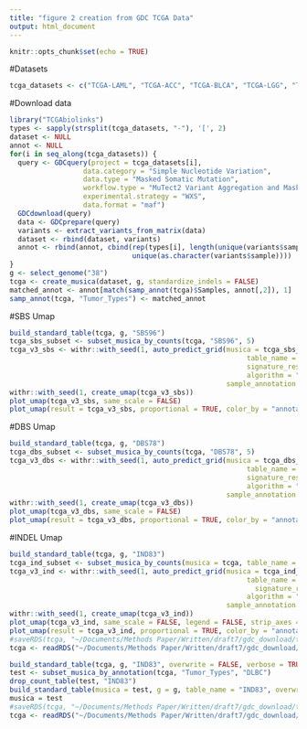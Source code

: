 ```yaml
---
title: "figure 2 creation from GDC TCGA Data"
output: html_document
---
```


```r
knitr::opts_chunk$set(echo = TRUE)
```

#Datasets
```r
tcga_datasets <- c("TCGA-LAML", "TCGA-ACC", "TCGA-BLCA", "TCGA-LGG", "TCGA-BRCA", "TCGA-CESC", "TCGA-CHOL", "TCGA-COAD", "TCGA-ESCA", "TCGA-GBM", "TCGA-HNSC", "TCGA-KICH", "TCGA-KIRC", "TCGA-KIRP", "TCGA-LIHC", "TCGA-LUAD", "TCGA-LUSC", "TCGA-DLBC", "TCGA-MESO", "TCGA-OV", "TCGA-PAAD", "TCGA-PCPG", "TCGA-PRAD", "TCGA-READ", "TCGA-SARC", "TCGA-SKCM", "TCGA-STAD", "TCGA-TGCT", "TCGA-THYM", "TCGA-THCA", "TCGA-UCS", "TCGA-UCEC", "TCGA-UVM")
```

#Download data
```r
library("TCGAbiolinks")
types <- sapply(strsplit(tcga_datasets, "-"), '[', 2)
dataset <- NULL
annot <- NULL
for(i in seq_along(tcga_datasets)) {
  query <- GDCquery(project = tcga_datasets[i], 
                  data.category = "Simple Nucleotide Variation", 
                  data.type = "Masked Somatic Mutation", 
                  workflow.type = "MuTect2 Variant Aggregation and Masking",
                  experimental.strategy = "WXS",
                  data.format = "maf")
  GDCdownload(query)
  data <- GDCprepare(query)
  variants <- extract_variants_from_matrix(data)
  dataset <- rbind(dataset, variants)  
  annot <- rbind(annot, cbind(rep(types[i], length(unique(variants$sample))), 
                              unique(as.character(variants$sample))))
}
g <- select_genome("38")
tcga <- create_musica(dataset, g, standardize_indels = FALSE)
matched_annot <- annot[match(samp_annot(tcga)$Samples, annot[,2]), 1]
samp_annot(tcga, "Tumor_Types") <- matched_annot
```

#SBS Umap
```r
build_standard_table(tcga, g, "SBS96")
tcga_sbs_subset <- subset_musica_by_counts(tcga, "SBS96", 5)
tcga_v3_sbs <- withr::with_seed(1, auto_predict_grid(musica = tcga_sbs_subset, 
                                                          table_name = "SBS96", 
                                                          signature_res = cosmic_v3_sbs_sigs_exome, 
                                                          algorithm = "lda",
                                                     sample_annotation = "Tumor_Types"))
withr::with_seed(1, create_umap(tcga_v3_sbs))
plot_umap(tcga_v3_sbs, same_scale = FALSE)
plot_umap(result = tcga_v3_sbs, proportional = TRUE, color_by = "annotation", annotation = "Tumor_Types", add_annotation_labels = TRUE, annotation_text_box = TRUE, annotation_label_size = 6, legend = FALSE, strip_axes = TRUE)
```

#DBS Umap
```r
build_standard_table(tcga, g, "DBS78")
tcga_dbs_subset <- subset_musica_by_counts(tcga, "DBS78", 5)
tcga_v3_dbs <- withr::with_seed(1, auto_predict_grid(musica = tcga_dbs_subset, 
                                                          table_name = "DBS78", 
                                                          signature_res = cosmic_v3_dbs_sigs, 
                                                          algorithm = "lda",
                                                     sample_annotation = "Tumor_Types"))
withr::with_seed(1, create_umap(tcga_v3_dbs))
plot_umap(tcga_v3_dbs, same_scale = FALSE)
plot_umap(result = tcga_v3_dbs, proportional = TRUE, color_by = "annotation", annotation = "Tumor_Types", add_annotation_labels = TRUE, annotation_text_box = TRUE, annotation_label_size = 6, legend = FALSE, strip_axes = TRUE)
```

#INDEL Umap
```r
build_standard_table(tcga, g, "IND83")
tcga_ind_subset <- subset_musica_by_counts(musica = tcga, table_name = "IND83", num_counts = 5)
tcga_v3_ind <- withr::with_seed(1, auto_predict_grid(musica = tcga_ind_subset, 
                                                          table_name = "IND83", 
                                                            signature_res = cosmic_v3_indel_sigs, 
                                                          algorithm = "lda",
                                                     sample_annotation = "Tumor_Types"))
withr::with_seed(1, create_umap(tcga_v3_ind))
plot_umap(tcga_v3_ind, same_scale = FALSE, legend = FALSE, strip_axes = TRUE)
plot_umap(result = tcga_v3_ind, proportional = TRUE, color_by = "annotation", annotation = "Tumor_Types", add_annotation_labels = TRUE, annotation_text_box = TRUE, annotation_label_size = 6, legend = FALSE, strip_axes = TRUE)
#saveRDS(tcga, "~/Documents/Methods Paper/Written/draft7/gdc_download/tcga_complete.RDS")
tcga <- readRDS("~/Documents/Methods Paper/Written/draft7/gdc_download/tcga_complete.RDS")
```

```r
build_standard_table(tcga, g, "IND83", overwrite = FALSE, verbose = TRUE)
test <- subset_musica_by_annotation(tcga, "Tumor_Types", "DLBC")
drop_count_table(test, "IND83")
build_standard_table(musica = test, g = g, table_name = "IND83", overwrite = TRUE, verbose = TRUE)
musica = test
#saveRDS(tcga, "~/Documents/Methods Paper/Written/draft7/gdc_download/tcga_complete_retable.RDS")
tcga <- readRDS("~/Documents/Methods Paper/Written/draft7/gdc_download/tcga_complete_retable.RDS")
```

